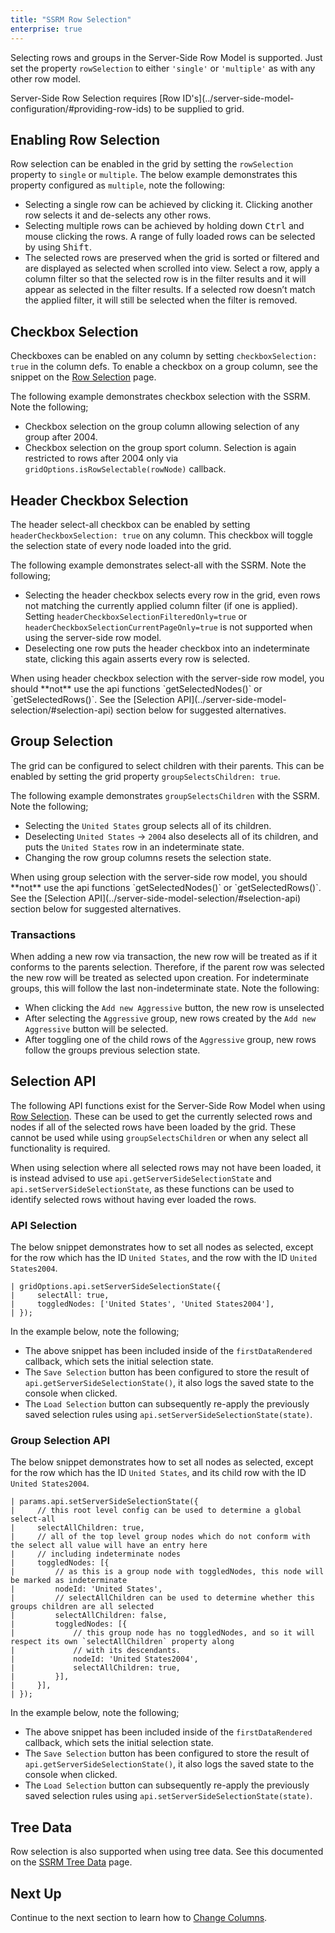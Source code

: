 ```yaml
---
title: "SSRM Row Selection"
enterprise: true
---
```


Selecting rows and groups in the Server-Side Row Model is supported.
Just set the property `rowSelection` to either `'single'` or `'multiple'` as with any other row model.

<note>
Server-Side Row Selection requires [Row ID's](../server-side-model-configuration/#providing-row-ids) to be supplied to grid.
</note>

## Enabling Row Selection

Row selection can be enabled in the grid by setting the `rowSelection` property to `single` or `multiple`. The below example demonstrates this property configured as `multiple`, note the following:

- Selecting a single row can be achieved by clicking it. Clicking another row selects it and de-selects any other rows.
- Selecting multiple rows can be achieved by holding down <kbd>Ctrl</kbd> and mouse clicking the rows. A range of fully loaded rows can be selected by using <kbd>Shift</kbd>.
- The selected rows are preserved when the grid is sorted or filtered and are displayed as selected when scrolled into view.  Select a row, apply a column filter so that the selected row is in the filter results and it will appear as selected in the filter results. If a selected row doesn’t match the applied filter, it will still be selected when the filter is removed.

<GridExampleRunner title='Click Selection' name='click-selection' type='generated' options='{ "enterprise": true, "exampleHeight": 590, "extras": ["alasql"], "modules": ["serverside", "rowgrouping"] }'></GridExampleRunner>

## Checkbox Selection

Checkboxes can be enabled on any column by setting `checkboxSelection: true` in the column defs. To enable a checkbox on a group column,
see the snippet on the [Row Selection](/javascript-data-grid/row-selection/#example-groups--checkbox-selection-with-unselectable-leaf-nodes) page.

The following example demonstrates checkbox selection with the SSRM. Note the following;

- Checkbox selection on the group column allowing selection of any group after 2004.
- Checkbox selection on the group sport column. Selection is again restricted to rows after 2004 only via `gridOptions.isRowSelectable(rowNode)` callback.

<api-documentation source='grid-options/properties.json' section='selection' names='["isRowSelectable"]' ></api-documentation>

<GridExampleRunner title='Checkbox Selection' name='checkbox' type='generated' options='{ "enterprise": true, "exampleHeight": 590, "extras": ["alasql"], "modules": ["serverside", "rowgrouping"] }'></GridExampleRunner>

## Header Checkbox Selection

The header select-all checkbox can be enabled by setting `headerCheckboxSelection: true` on any column. This checkbox will toggle the selection state of every node loaded into the grid.

The following example demonstrates select-all with the SSRM. Note the following;

- Selecting the header checkbox selects every row in the grid, even rows not matching the currently applied column filter (if one is applied). Setting `headerCheckboxSelectionFilteredOnly=true` or  `headerCheckboxSelectionCurrentPageOnly=true` is not supported when using the server-side row model.
- Deselecting one row puts the header checkbox into an indeterminate state, clicking this again asserts every row is selected.

<GridExampleRunner title='Header Checkbox Selection' name='select-all' type='generated' options='{ "enterprise": true, "exampleHeight": 590, "extras": ["alasql"], "modules": ["serverside", "rowgrouping"] }'></GridExampleRunner>

<note>
When using header checkbox selection with the server-side row model, you should **not** use the api functions `getSelectedNodes()` or `getSelectedRows()`. See the [Selection API](../server-side-model-selection/#selection-api) section below for suggested alternatives.
</note>

## Group Selection

The grid can be configured to select children with their parents. This can be enabled by setting the grid property `groupSelectsChildren: true`.

The following example demonstrates `groupSelectsChildren` with the SSRM. Note the following;

- Selecting the `United States` group selects all of its children.
- Deselecting `United States` &rarr; `2004` also deselects all of its children, and puts the `United States` row in an indeterminate state.
- Changing the row group columns resets the selection state.

<GridExampleRunner title='Group Selection' name='group-selects-children' type='generated' options='{ "enterprise": true, "exampleHeight": 590, "extras": ["alasql"], "modules": ["serverside", "rowgrouping"] }'></GridExampleRunner>

<note>
When using group selection with the server-side row model, you should **not** use the api functions `getSelectedNodes()` or `getSelectedRows()`. See the [Selection API](../server-side-model-selection/#selection-api) section below for suggested alternatives.
</note>

### Transactions

When adding a new row via transaction, the new row will be treated as if it conforms to the parents selection. Therefore, if the parent row was selected the new row will be treated as selected upon creation. For indeterminate groups, this will follow the last non-indeterminate state. Note the following:

- When clicking the `Add new Aggressive` button, the new row is unselected
- After selecting the `Aggressive` group, new rows created by the `Add new Aggressive` button will be selected.
- After toggling one of the child rows of the `Aggressive` group, new rows follow the groups previous selection state.

<GridExampleRunner title='Transactions Example' name='group-selects-children-transactions' type='generated' options='{ "enterprise": true, "exampleHeight": 590, "extras": ["alasql"], "modules": ["serverside", "rowgrouping"] }'></GridExampleRunner>

## Selection API

The following API functions exist for the Server-Side Row Model when using [Row Selection](/row-selection/#grid-selection-api). These can be used to get the currently selected rows and nodes if all of the selected rows have been loaded by the grid. These cannot be used while using `groupSelectsChildren` or when any select all functionality is required.

<api-documentation source='grid-api/api.json' section='selection' names='["getSelectedNodes", "getSelectedRows"]' ></api-documentation>

When using selection where all selected rows may not have been loaded, it is instead advised to use `api.getServerSideSelectionState` and `api.setServerSideSelectionState`, as these functions can be used to identify selected rows without having ever loaded the rows.

<api-documentation source='grid-api/api.json' section='serverSideRowModel' names='["getServerSideSelectionState", "setServerSideSelectionState"]' ></api-documentation>

### API Selection

The below snippet demonstrates how to set all nodes as selected, except for the row which has the ID `United States`, and the row with the ID `United States2004`.

```
| gridOptions.api.setServerSideSelectionState({
|     selectAll: true,
|     toggledNodes: ['United States', 'United States2004'],
| });
```

In the example below, note the following;
 - The above snippet has been included inside of the `firstDataRendered` callback, which sets the initial selection state.
 - The `Save Selection` button has been configured to store the result of `api.getServerSideSelectionState()`, it also logs the saved state to the console when clicked.
 - The `Load Selection` button can subsequently re-apply the previously saved selection rules using `api.setServerSideSelectionState(state)`.

<GridExampleRunner title='Select All API' name='api-select-all' type='generated' options='{ "enterprise": true, "exampleHeight": 590, "extras": ["alasql"], "modules": ["serverside", "rowgrouping"] }'></GridExampleRunner>

### Group Selection API

The below snippet demonstrates how to set all nodes as selected, except for the row which has the ID `United States`, and its child row with the ID `United States2004`.

```
| params.api.setServerSideSelectionState({
|     // this root level config can be used to determine a global select-all
|     selectAllChildren: true,
|     // all of the top level group nodes which do not conform with the select all value will have an entry here
|     // including indeterminate nodes
|     toggledNodes: [{
|         // as this is a group node with toggledNodes, this node will be marked as indeterminate
|         nodeId: 'United States',
|         // selectAllChildren can be used to determine whether this groups children are all selected
|         selectAllChildren: false,
|         toggledNodes: [{
|             // this group node has no toggledNodes, and so it will respect its own `selectAllChildren` property along
|             // with its descendants.
|             nodeId: 'United States2004',
|             selectAllChildren: true,
|         }],
|     }],
| });
```

In the example below, note the following;
 - The above snippet has been included inside of the `firstDataRendered` callback, which sets the initial selection state.
 - The `Save Selection` button has been configured to store the result of `api.getServerSideSelectionState()`, it also logs the saved state to the console when clicked.
 - The `Load Selection` button can subsequently re-apply the previously saved selection rules using `api.setServerSideSelectionState(state)`.


<GridExampleRunner title='Group Selection API' name='api-group-selects-children' type='generated' options='{ "enterprise": true, "exampleHeight": 590, "extras": ["alasql"], "modules": ["serverside", "rowgrouping"] }'></GridExampleRunner>

## Tree Data
Row selection is also supported when using tree data. See this documented on the [SSRM Tree Data](/server-side-model-tree-data/#selection-with-tree-data) page.

## Next Up

Continue to the next section to learn how to [Change Columns](/server-side-model-changing-columns/).


